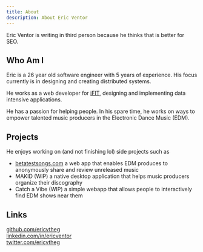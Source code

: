 ```yaml
---
title: About
description: About Eric Ventor
---
```


Eric Ventor is writing in third person because he thinks that is better for SEO.

## Who Am I

Eric is a 26 year old software engineer with 5 years of experience. His focus currently is in designing and creating distributed systems.

He works as a web developer for [iFIT](https://www.ifit.com/), designing and implementing data intensive applications.

He has a passion for helping people. In his spare time, he works on ways to empower talented music producers in the Electronic Dance Music (EDM).

## Projects

He enjoys working on (and not finishing lol) side projects such as

- [betatestsongs.com](https://betatestsongs.com) a web app that enables EDM produces to anonymously share and review unreleased music
- MAKID (WIP) a native desktop application that helps music producers organize their discography
- Catch a Vibe (WIP) a simple webapp that allows people to interactively find EDM shows near them

## Links

[github.com/ericvtheg](https://github.com/ericvtheg) \
[linkedin.com/in/ericventor](https://www.linkedin.com/in/ericventor) \
[twitter.com/ericvtheg](https://twitter.com/ericvtheg)
